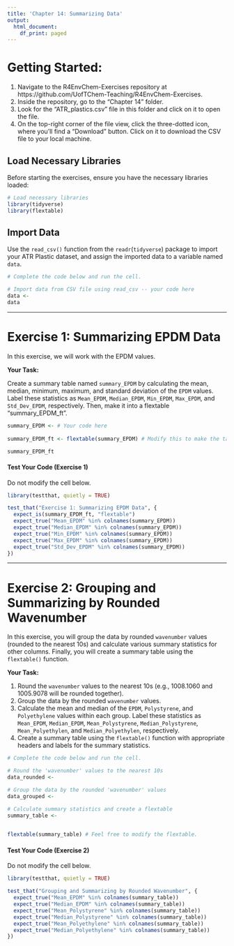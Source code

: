 ```yaml
---
title: 'Chapter 14: Summarizing Data'
output:
  html_document:
    df_print: paged
---
```


# Getting Started:

1. Navigate to the R4EnvChem-Exercises repository at https://github.com/UofTChem-Teaching/R4EnvChem-Exercises.
2. Inside the repository, go to the "Chapter 14" folder.
3. Look for the "ATR_plastics.csv" file in this folder and click on it to open the file.
4. On the top-right corner of the file view, click the three-dotted icon, where you'll find a "Download" button. Click on it to download the CSV file to your local machine.

## Load Necessary Libraries

Before starting the exercises, ensure you have the necessary libraries loaded:

```r
# Load necessary libraries
library(tidyverse)
library(flextable)
```

## Import Data

Use the `read_csv()` function from the `readr`(`tidyverse`) package to import your ATR Plastic dataset, and assign the imported data to a variable named `data`.

```r
# Complete the code below and run the cell.

# Import data from CSV file using read_csv -- your code here
data <- 
data
```


------------------------------------------------------------------------

# Exercise 1: Summarizing EPDM Data

In this exercise, we will work with the EPDM values.

**Your Task:**

Create a summary table named `summary_EPDM` by calculating the mean, median, minimum, maximum, and standard deviation of the `EPDM` values. Label these statistics as `Mean_EPDM`, `Median_EPDM`, `Min_EPDM`, `Max_EPDM`, and `Std_Dev_EPDM`, respectively. Then, make it into a flextable "summary_EPDM_ft".

```r
summary_EPDM <- # Your code here
  
summary_EPDM_ft <- flextable(summary_EPDM) # Modify this to make the table as pretty as you want

summary_EPDM_ft
```


#### Test Your Code (Exercise 1)

Do not modify the cell below. 

```r
library(testthat, quietly = TRUE)

test_that("Exercise 1: Summarizing EPDM Data", {
  expect_is(summary_EPDM_ft, "flextable")
  expect_true("Mean_EPDM" %in% colnames(summary_EPDM))
  expect_true("Median_EPDM" %in% colnames(summary_EPDM))
  expect_true("Min_EPDM" %in% colnames(summary_EPDM))
  expect_true("Max_EPDM" %in% colnames(summary_EPDM))
  expect_true("Std_Dev_EPDM" %in% colnames(summary_EPDM))
})
```

------------------------------------------------------------------------

# Exercise 2: Grouping and Summarizing by Rounded Wavenumber

In this exercise, you will group the data by rounded `wavenumber` values (rounded to the nearest 10s) and calculate various summary statistics for other columns. Finally, you will create a summary table using the `flextable()` function.

**Your Task:**

1. Round the `wavenumber` values to the nearest 10s (e.g., 1008.1060 and 1005.9078 will be rounded together).  
2. Group the data by the rounded `wavenumber` values.  
3. Calculate the mean and median of the `EPDM`, `Polystyrene`, and `Polyethylene` values within each group. Label these statistics as `Mean_EPDM`, `Median_EPDM`, `Mean_Polystyrene`, `Median_Polystyrene`, `Mean_Polyethylen`, and `Median_Polyethylen`, respectively.
4. Create a summary table using the `flextable()` function with appropriate headers and labels for the summary statistics.


```r
# Complete the code below and run the cell.

# Round the 'wavenumber' values to the nearest 10s
data_rounded <- 

# Group the data by the rounded 'wavenumber' values
data_grouped <- 

# Calculate summary statistics and create a flextable
summary_table <- 

  
flextable(summary_table) # Feel free to modify the flextable.
```


#### Test Your Code (Exercise 2)

Do not modify the cell below. 

```r
library(testthat, quietly = TRUE)

test_that("Grouping and Summarizing by Rounded Wavenumber", {
  expect_true("Mean_EPDM" %in% colnames(summary_table))
  expect_true("Median_EPDM" %in% colnames(summary_table))
  expect_true("Mean_Polystyrene" %in% colnames(summary_table))
  expect_true("Median_Polystyrene" %in% colnames(summary_table))
  expect_true("Mean_Polyethylene" %in% colnames(summary_table))
  expect_true("Median_Polyethylene" %in% colnames(summary_table))
})
```
